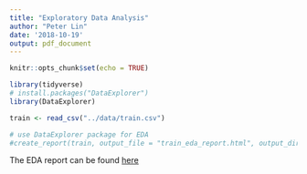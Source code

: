 ```yaml
---
title: "Exploratory Data Analysis"
author: "Peter Lin"
date: '2018-10-19'
output: pdf_document
---
```


```r
knitr::opts_chunk$set(echo = TRUE)
```

```r
library(tidyverse)
# install.packages("DataExplorer")
library(DataExplorer)
```

```r

train <- read_csv("../data/train.csv")

```

```r

# use DataExplorer package for EDA
#create_report(train, output_file = "train_eda_report.html", output_dir = "../results/")

```

The EDA report can be found [here](../results/train_eda_report.html)
